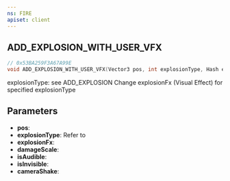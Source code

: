 ```yaml
---
ns: FIRE
apiset: client
---
```

## ADD_EXPLOSION_WITH_USER_VFX

```c
// 0x53BA259F3A67A99E
void ADD_EXPLOSION_WITH_USER_VFX(Vector3 pos, int explosionType, Hash explosionFx, float damageScale, BOOL isAudible, BOOL isInvisible, float cameraShake);
```

explosionType: see ADD_EXPLOSION
Change explosionFx (Visual Effect) for specified explosionType

## Parameters
* **pos**:
* **explosionType**: Refer to <EmbeddedEnum name="eExplosionTag" />
* **explosionFx**:
* **damageScale**:
* **isAudible**:
* **isInvisible**:
* **cameraShake**: